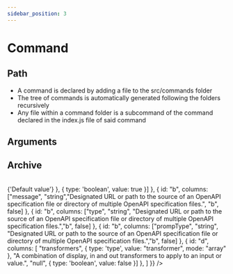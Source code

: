 ```yaml
---
sidebar_position: 3
---
```



# Command

## Path
- A command is declared by adding a file to the src/commands folder
- The tree of commands is automatically generated following the folders recursively
- Any file within a command folder is a subcommand of the command declared in the index.js file of said command

## Arguments

<Table    
    types = {{
        rootPath: '',
        items: [{
            id: "transformer",
            path: "transformer",
            name: "Transformer",
            description: "A combination of display, in and out transformers to apply to an input or value."
        }]
    }}
    data={{
        header: {
            columns: [
                {
                    id: "parameter",
                    label:"Parameter", 
                },
                {
                    id: "type",
                    label:"Type", 
                },
                {
                    id: "description",
                    label:"Description", 
                },
                {
                    id: "defaultValue",
                    label:"Default value", 
                },
                {
                    id: "mandatory",
                    label:"Mandatory", 
                },] 
        },
        rows: 
        [
            {
                parameter: "_clinextType", 
                type: "string", 
                description: "CliNext module type", 
                defaultValue: "command",
                mandatory:{
                    type: 'boolean',
                    value: false
                }
            },
            {            
                parameter: "name", 
                type: "string", 
                description: "Command unique name", 
                defaultValue: "",
                mandatory:{
                    type: 'boolean',
                    value: true
                }
            },
            {
                parameter: "defaultValue", 
                type: "", 
                description: "Default value for the option", 
                defaultValue: "",
                mandatory:{
                    type: 'boolean',
                    value: false
                }
            },
            {
                parameter: "message", 
                type: "string", 
                description: "The message that will be displayed on the prompt", 
                defaultValue: "",
                mandatory:{
                    type: 'boolean',
                    value: false
                }
            },
            {
                parameter: "type", 
                type: "string", 
                description: "The data type of the input.", 
                defaultValue: "string",
                mandatory:{
                    type: 'boolean',
                    value: false
                }
            },
            {
                parameter: "prompType", 
                type: "string", 
                description: "The prompt type of the inquirer", 
                defaultValue: "input",
                mandatory:{
                    type: 'boolean',
                    value: true
                }
            },
            {
                parameter: "transformers", 
                type: {
                    type: 'type',
                    value: "transformer",
                    mode: "array"
                }, 
                description: "A combination of display, in and out transformers to apply to an input or value.", 
                defaultValue: "",
                mandatory:{
                    type: 'boolean',
                    value: false
                }
            },
            {
                parameter: "validators", 
                type: {
                    type: 'type',
                    value: "transformer",
                    mode: "array"
                }, 
                description: "A combination of display, in and out transformers to apply to an input or value.", 
                defaultValue: "",
                mandatory:{
                    type: 'boolean',
                    value: false
                }
            },
            {
                parameter: "sideEffects", 
                type: {
                    type: 'type',
                    value: "transformer",
                    mode: "array"
                }, 
                description: "A combination of display, in and out transformers to apply to an input or value.", 
                defaultValue: "",
                mandatory:{
                    type: 'boolean',
                    value: false
                }
            }]
    }} />


## Archive

<Table
isPlain
types = {{
    rootPath: '',
    items: [{
        id: "transformer",
        path: "transformer",
        name: "Transformer",
        description: "A combination of display, in and out transformers to apply to an input or value."
    }]
}}
 data={{
    header: {
        columns: [
            {
                id: "parameter",
                label:"Parameter", 
            },
            {
                id: "type",
                label:"Type", 
            },
            {
                id: "description",
                label:"Description", 
            },
            {
                id: "defaultValue",
                label:"Default value", 
            },
            {
                id: "mandatory",
                label:"Mandatory", 
            },] 
    },
    rows: 
    [
        {
            id: "d",
            columns: [
                "_clinextType", 
                "string", 
                "CliNext module type", 
                "command", 
                {
                    type: 'boolean',
                    value: false
                }]        
        },
        {
            id: "d",
            columns: [
                "name", 
                "string", 
                "Designated URL or path to the source of an OpenAPI specification file or directory of multiple OpenAPI specification files.", 
                "b", 
                {
                    type: 'boolean',
                    value: true
                }]        
        },
        {
            id: "d",
            columns: [
                "defaultValue", 
                "null", 
                "Designated URL or path to the source of an OpenAPI specification file or directory of multiple OpenAPI specification files.", 
                {
                    type: 'element',
                    value: () => <span className='font-bold'>{'Default value'}</span>
                }, 
                {
                    type: 'boolean',
                    value: true
                }]        
        },
        {
            id: "b",
            columns: ["message", "string","Designated URL or path to the source of an OpenAPI specification file or directory of multiple OpenAPI specification files.", "b", false]        
        },
        {
            id: "b",
            columns: ["type", "string", "Designated URL or path to the source of an OpenAPI specification file or directory of multiple OpenAPI specification files.","b", false]        
        },
        {
            id: "b",
            columns: ["prompType", "string", "Designated URL or path to the source of an OpenAPI specification file or directory of multiple OpenAPI specification files.","b", false]        
        },
         {
            id: "d",
            columns: [
                "transformers", 
                {
                    type: 'type',
                    value: "transformer",
                    mode: "array"
                }, 
                "A combination of display, in and out transformers to apply to an input or value.", 
                "null", 
                {
                    type: 'boolean',
                    value: false
                }]        
        },
        ]
}} />
